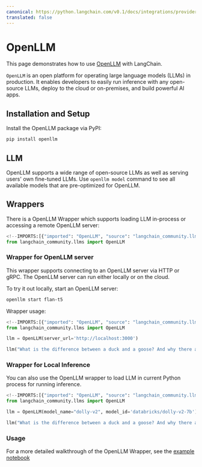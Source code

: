 ```yaml
---
canonical: https://python.langchain.com/v0.1/docs/integrations/providers/openllm
translated: false
---
```


# OpenLLM

This page demonstrates how to use [OpenLLM](https://github.com/bentoml/OpenLLM)
with LangChain.

`OpenLLM` is an open platform for operating large language models (LLMs) in
production. It enables developers to easily run inference with any open-source
LLMs, deploy to the cloud or on-premises, and build powerful AI apps.

## Installation and Setup

Install the OpenLLM package via PyPI:

```bash
pip install openllm
```

## LLM

OpenLLM supports a wide range of open-source LLMs as well as serving users' own
fine-tuned LLMs. Use `openllm model` command to see all available models that
are pre-optimized for OpenLLM.

## Wrappers

There is a OpenLLM Wrapper which supports loading LLM in-process or accessing a
remote OpenLLM server:

```python
<!--IMPORTS:[{"imported": "OpenLLM", "source": "langchain_community.llms", "docs": "https://api.python.langchain.com/en/latest/llms/langchain_community.llms.openllm.OpenLLM.html", "title": "OpenLLM"}]-->
from langchain_community.llms import OpenLLM
```

### Wrapper for OpenLLM server

This wrapper supports connecting to an OpenLLM server via HTTP or gRPC. The
OpenLLM server can run either locally or on the cloud.

To try it out locally, start an OpenLLM server:

```bash
openllm start flan-t5
```

Wrapper usage:

```python
<!--IMPORTS:[{"imported": "OpenLLM", "source": "langchain_community.llms", "docs": "https://api.python.langchain.com/en/latest/llms/langchain_community.llms.openllm.OpenLLM.html", "title": "OpenLLM"}]-->
from langchain_community.llms import OpenLLM

llm = OpenLLM(server_url='http://localhost:3000')

llm("What is the difference between a duck and a goose? And why there are so many Goose in Canada?")
```

### Wrapper for Local Inference

You can also use the OpenLLM wrapper to load LLM in current Python process for
running inference.

```python
<!--IMPORTS:[{"imported": "OpenLLM", "source": "langchain_community.llms", "docs": "https://api.python.langchain.com/en/latest/llms/langchain_community.llms.openllm.OpenLLM.html", "title": "OpenLLM"}]-->
from langchain_community.llms import OpenLLM

llm = OpenLLM(model_name="dolly-v2", model_id='databricks/dolly-v2-7b')

llm("What is the difference between a duck and a goose? And why there are so many Goose in Canada?")
```

### Usage

For a more detailed walkthrough of the OpenLLM Wrapper, see the
[example notebook](/docs/integrations/llms/openllm)